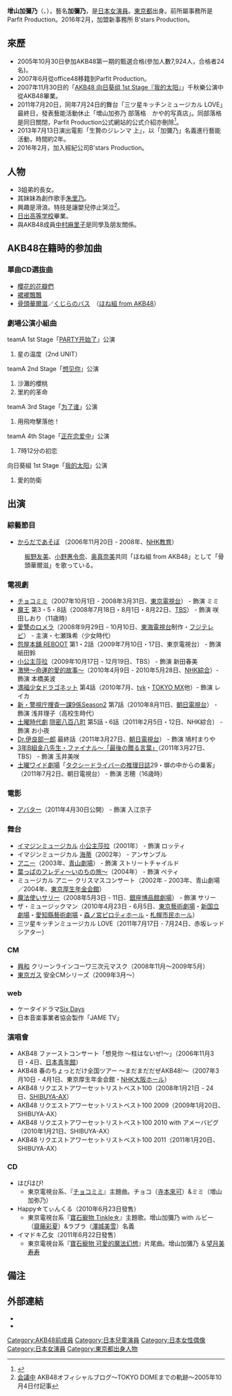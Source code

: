 {{blpsources|time=2019-12-17}}
{{roughtranslation|time=2019-12-17}}
{{藝人
|姓名 = 增山加彌乃
|類型 = 女歌手
|圖片 =
|圖片尺寸 =
|圖片簡介 =
|原名 = {{lang|ja|増山 加弥乃}}
|外文名 =ますやま かやの
|外文 =ja
|羅馬拼音 = Masuyama Kayano
|暱稱 = 
|其他藝名 = 加彌乃
|國籍 = {{JPN}}
|出生日期 = {{birth date and age|1994|2|10}}
|出生地點 = [[日本|日本]][[埼玉縣|埼玉縣]]
|逝世日期 =
|逝世地點 =
|職業 = [[演員|演員]]
|語言 =
|配偶 =
|兒女 =
|父母 =
|出身地 =
|出道作 =
|出道日期 = 2005年12月8日
|代表作 = [[小公主莎拉_(電視劇)|小公主莎拉]]
|活躍年代 = 2005年－2011年（AKB48時期及個人名義）<br>2013年－（再次復出）
|唱片公司 =
|經紀公司 = 
|網站 =
|相關團體 =
|獎項 =
|IMDb =
}}
'''增山加彌乃'''（{{lang-ja|増山 加弥乃}}、{{Bd|1994年|2月10日}}），藝名'''加彌乃'''，是[[日本|日本]][[演員|女演員]]。[[東京都|東京都]]出身。前所屬事務所是 Parfit Production。2016年2月，加盟新事務所 B'stars Production。

== 來歷 ==
* 2005年10月30日參加AKB48第一期的甄選合格(參加人數7,924人，合格者24名)。
* 2007年6月從office48移籍到Parfit Production。
* 2007年11月30日的「[[向日葵组_1st_Stage「我的太阳」#AKB48_向日葵组_1st_Stage「我的太阳」|AKB48 向日葵组 1st Stage『我的太阳』]]」千秋樂公演中從AKB48畢業。
* 2011年7月20日，同年7月24日的舞台「三ツ星キッチンミュージカル LOVE」最終日，發表藝能活動休止「増山加弥乃 部落格　かや的写真店」。同部落格是同日關閉，Parfit Production公式網站的公式介紹亦刪除<ref>{{cite web|url=http://www.narinari.com/Nd/20110715940.html|title=元AKB48の増山加弥乃が活動休止「やりたい事があり、芸能活動をお休み」。|publisher=[[Narinari.com|Narinari.com]]|date=2011-07-21|accessdate=2011-07-22|archive-date=2012-01-18|archive-url=https://web.archive.org/web/20120118003604/http://narinari.com/Nd/20110715940.html|dead-url=no}}</ref>。
* 2013年7月13日演出電影「生贄のジレンマ 上」，以「加彌乃」名義進行藝能活動，時間約2年。
* 2016年2月，加入經紀公司B'stars Production。

== 人物 ==
* 3姐弟的長女。
* 其妹妹為創作歌手[https://twitter.com/julino0904?lang=ja 朱里乃]。
* 興趣是滑浪。特技是讓嬰兒停止哭泣<ref>[http://ameblo.jp/akihabara48/entry-10004846165.html 会議中] {{Wayback|url=http://ameblo.jp/akihabara48/entry-10004846165.html |date=20130721185826 }} AKB48オフィシャルブログ〜TOKYO DOMEまでの軌跡〜2005年10月4日付記事</ref>。
* [[日出中学校・高等学校|日出高等学校]]畢業。
* 與AKB48成員[[中村麻里子|中村麻里子]]是同學及朋友關係。

== AKB48在籍時的参加曲 ==
=== 單曲CD選抜曲 ===
* [[櫻花的花瓣們|櫻花的花瓣們]]
* [[裙襬飄飄|裙襬飄飄]]
* [[骨頭華爾滋|骨頭華爾滋]]／[[くじらのバス|くじらのバス]]　（[[ほね組_from_AKB48|ほね組 from AKB48]]）

=== 劇場公演小組曲 ===
; teamA 1st Stage「[[teamA_1st_Stage「PARTY开始了」|PARTY开始了]]」公演
# 星の温度（2nd UNIT）

; teamA 2nd Stage「[[teamA_2nd_Stage「想见你」|想见你]]」公演
# 沙灘的櫻桃
# 里約的革命

; teamA 3rd Stage「[[teamA_3rd_Stage「为了谁」|为了谁]]」公演
# 用飛吻擊落他！

; teamA 4th Stage「[[teamA_4th_Stage「正在恋爱中」|正在恋爱中]]」公演
# 7時12分の初恋

; 向日葵組 1st Stage「[[向日葵组_1st_Stage「我的太阳」|我的太阳]]」公演
# 愛的防衛

== 出演 ==
=== 綜藝節目 ===
* [[からだであそぼ|からだであそぼ]] （2006年11月20日 - 2008年、[[NHK教育頻道|NHK教育]]）
: [[板野友美|板野友美]]、[[小野惠令奈|小野惠令奈]]、[[奥真奈美|奥真奈美]]共同「ほね組 from AKB48」として「骨頭華爾滋」を歌っている。

=== 電視劇 ===
* [[チョコミミ|チョコミミ]]（2007年10月1日 - 2008年3月31日、[[東京電視台|東京電視台]]） - 飾演 ミミ
* [[魔王_(日本電視劇)|魔王]] 第3・5・8話（2008年7月18日・8月1日・8月22日、[[TBS|TBS]]） - 飾演 咲田しおり（11歳時）
* [[愛讐のロメラ|愛讐のロメラ]]（2008年9月29日 - 10月10日、[[東海電視台|東海電視台]]制作・[[フジテレビジョン|フジテレビ]]） - 主演・七瀬珠希（少女時代）
* [[怨屋本舖|怨屋本舖 REBOOT]] 第1・2話（2009年7月10日・17日、東京電視台） - 飾演 紙田鈴
* [[小公主莎拉_(電視劇)|小公主莎拉]]（2009年10月17日 - 12月19日、TBS） - 飾演 新田春美 
* [[激戀～命運的愛的故事～|激戀～命運的愛的故事～]]（2010年4月9日 - 2010年5月28日、[[NHK綜合頻道|NHK綜合]]）- 飾演 本橋美波 
* [[満福少女ドラゴネット|満福少女ドラゴネット]] 第4話（2010年7月、[[神奈川電視台|tvk]]・[[東京都會電視台|TOKYO MX]]他）- 飾演 レイカ 
* [[警視庁捜査一課9係|新・警視庁捜査一課9係Season2]] 第7話（2010年8月11日、[[朝日電視台|朝日電視台]]） - 飾演 浅井理子（高校生時代）
* [[土曜時代劇_(NHK)|土曜時代劇]] [[隠密八百八町|隠密八百八町]] 第5話・6話（2011年2月5日・12日、NHK綜合） - 飾演 お小夜 
* [[Dr.伊良部一郎|Dr.伊良部一郎]] 最終話（2011年3月27日、[[朝日電視台|朝日電視台]]） - 飾演 鳩村まりや
* [[3年B組金八先生|3年B組金八先生・ファイナル〜「最後の贈る言葉」]]（2011年3月27日、TBS） - 飾演 玉井美咲 
* [[土曜ワイド劇場|土曜ワイド劇場]]「[[タクシードライバーの推理日誌|タクシードライバーの推理日誌]]29・塀の中からの乗客」（2011年7月2日、朝日電視台） - 飾演 志穂（16歳時）

=== 電影 ===
*[[アバター_(小説)|アバター]]（2011年4月30日公開） - 飾演 入江京子

=== 舞台 ===
* [[イマジンミュージカル|イマジンミュージカル]] [[小公主莎拉|小公主莎拉]]（2001年） - 飾演 ロッティ
* イマジンミュージカル [[海蒂|海蒂]]（2002年） - アンサンブル
* [[アニー|アニー]]（2003年、[[青山劇場|青山劇場]]） - 飾演 ストリートチャイルド
* [[葉っぱのフレディ〜いのちの旅〜|葉っぱのフレディ〜いのちの旅〜]]（2004年） - 飾演 ペティ
* ミュージカル アニー クリスマスコンサート（2002年 - 2003年、青山劇場／2004年、[[東京厚生年金会館|東京厚生年金会館]]）
* [[魔法使いサリー|魔法使いサリー]]（2008年5月3日 - 11日、[[銀座博品館劇場|銀座博品館劇場]]） - 飾演 サリー 
* ザ・ミュージックマン（2010年4月23日 - 6月5日、[[東京藝術劇場|東京藝術劇場]]・[[新国立劇場|新国立劇場]]・[[愛知縣藝術劇場|愛知縣藝術劇場]]・[[森ノ宮ピロティホール|森ノ宮ピロティホール]]・[[札幌市民ホール|札幌市民ホール]]）
* 三ツ星キッチンミュージカル LOVE（2011年7月17日 - 7月24日、赤坂レッドシアター）

=== CM ===
* [[興和|興和]] クリーンラインコーワ三次元マスク（2008年11月〜2009年5月）
* [[東京瓦斯|東京ガス]] 安全CMシリーズ（2009年3月〜）

=== web ===
* ケータイドラマ[[Six_Days|Six Days]]
* 日本音楽事業者協会製作「JAME TV」

=== 演唱會 ===
* AKB48 ファーストコンサート「想見你 〜柱はないぜ!〜」（2006年11月3日・4日、[[日本青年館|日本青年館]]）
* AKB48 春のちょっとだけ全国ツアー 〜まだまだだぜAKB48!〜（2007年3月10日 - 4月1日、東京厚生年金会館・[[NHK大阪ホール|NHK大阪ホール]]）
* AKB48 リクエストアワーセットリストベスト100（2008年1月21日 - 24日、[[SHIBUYA-AX|SHIBUYA-AX]]）
* AKB48 リクエストアワーセットリストベスト100 2009（2009年1月20日、SHIBUYA-AX） 
* AKB48 リクエストアワーセットリストベスト100 2010 with アメーバピグ（2010年1月21日、SHIBUYA-AX）
* AKB48 リクエストアワーセットリストベスト100 2011（2011年1月20日、SHIBUYA-AX）

=== CD ===
* はぴはぴ!
** 東京電視台系、『[[チョコミミ|チョコミミ]]』主題曲。チョコ（[[寺本來可|寺本來可]]）&ミミ（増山加弥乃）
* Happy☆てぃんくる（2010年6月23日發售）
** 東京電視台系『[[寶石寵物|寶石寵物 Tinkle☆]]』主題歌。增山加彌乃 with ルビー（[[齋藤彩夏|齋藤彩夏]]）&ラブラ（[[澤城美雪|澤城美雪]]）名義
* イマドキ乙女（2011年6月22日發售）
** 東京電視台系『[[寶石寵物|寶石寵物 可愛的魔法幻想]]』片尾曲。增山加彌乃 ＆[[望月美寿寿|望月美寿寿]]

== 備注 ==
{{Reflist}}

== 外部連結 ==
* {{Twitter|no_1kaya|加弥乃}}
* {{instagram|kayano210|加弥乃}}

{{DEFAULTSORT:Masuyama Kayano}}
[[Category:AKB48前成員|Category:AKB48前成員]]
[[Category:日本兒童演員|Category:日本兒童演員]]
[[Category:日本女性偶像|Category:日本女性偶像]]
[[Category:日本女演員|Category:日本女演員]]
[[Category:東京都出身人物|Category:東京都出身人物]]